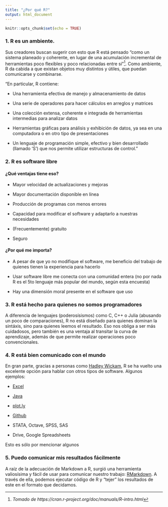 ```yaml
---
title: "¿Por qué R?"
output: html_document
---
```


```r
knitr::opts_chunk$set(echo = TRUE)
```

### 1. R es un ambiente.
Sus creadores buscan sugerir con esto que R está pensado "como un sistema planeado y coherente, en lugar de una acumulación incremental de herramientas poco flexibles y poco relacionadas entre sí"[^1]. Como ambiente, R da cabida a que existan objetos muy distintos y útiles, que puedan comunicarse y combinarse. 

"En particular, R contiene:

*  Una herramienta efectiva de manejo y almacenamiento de datos

*  Una serie de operadores para hacer cálculos en arreglos y matrices

*  Una colección extensa, coherente e integrada de herramientas intermedias para analizar datos

*  Herramientas gráficas para análisis y exhibición de datos, ya sea en una computadora o en otro tipo de presentaciones

*  Un lenguaje de programación simple, efectivo y bien desarrollado (llamado 'S') que nos permite utilizar estructuras de control."

[^1]: *Tomado de https://cran.r-project.org/doc/manuals/R-intro.html*

### 2. R es software libre 

#### ¿Qué ventajas tiene eso?

*  Mayor velocidad de actualizaciones y mejoras

*  Mayor documentación disponible en línea

*  Producción de programas con menos errores

*  Capacidad para modificar el software y adaptarlo a nuestras necesidades

*  (Frecuentemente) gratuito 

*  Seguro

#### ¿Por qué me importa?

*  A pesar de que yo no modifique el software, me beneficio del trabajo de quienes tienen la experiencia para hacerlo

*  Usar software libre me conecta con una comunidad entera (no por nada R es el 5to lenguaje más popular del mundo, según esta encuesta)

*  Hay una dimensión moral presente en el software que uso

### 3. R está hecho para quienes no somos programadores
A diferencia de lenguajes (poderosísismos) como C, C++ o Julia (abusando un poco de comparaciones), R no está diseñado para quienes dominan la sintáxis, sino para quienes leemos el resultado. Eso nos obliga a ser más cuidadosos, pero también es una ventaja al transitar la curva de aprendizaje, además de que permite realizar operaciones poco convencionales.

### 4. R está bien comunicado con el mundo
En gran parte, gracias a personas como [Hadley Wickam](https://github.com/hadley), R se ha vuelto una excelente opción para hablar con otros tipos de software. Algunos ejemplos:

*  [Excel](https://github.com/hadley/readxl)

*  [Java](https://github.com/hadley/rJava)

*  [plot.ly](https://plot.ly/)

*  [Github](https://github.com/hadley/devtools)

*  STATA, Octave, SPSS, SAS 

*  Drive, Google Spreadsheets

Esto es sólo por mencionar algunos

### 5. Puedo comunicar mis resultados fácilmente
A raíz de la adecuación de Markdown a R, surgió una herramienta valiosísima y fácil de usar para comunicar nuestro trabajo: [RMarkdown](http://rmarkdown.rstudio.com/). A través de ella, podemos ejecutar código de R y "tejer" los resultados de este en el formato que decidamos. 



